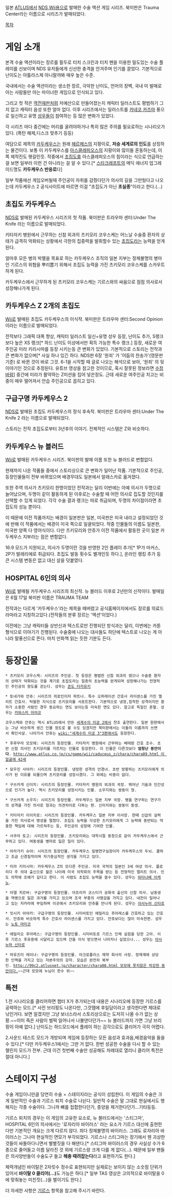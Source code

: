 일본 [[ATLUS]]에서 [[NDS]],[[Wii]]용으로 발매한 수술 액션 게임 시리즈. 북미판은 Trauma Center라는 이름으로 시리즈가 발매되었다.

[[목차]]

= 게임 소개 =
본격 수술 액션이라는 장르를 필두로 터치 스크린과 터치 펜을 이용한 밀도있는 수술 플레이를 선보이며 NDS 유저들에게 신선한 충격을 안겨주며 인기를 끌었다. 기본적으로 난이도는 아틀라스제 아니랄까봐 매우 높은 수준.

국내에서는 수술 액션이라는 생소한 장르, 극악한 난이도, 언어의 장벽, 국내 미 발매로 아는 사람들만 아는 마이너한 게임으로 인식되고 있다.

그리고 첫 작은 [[역전재판]]처럼 저예산으로 만들어졌는지 캐릭터 일러스트도 평범하기 그지 없고 캐릭터 음성 또한 얼마 없다. 이후 시리즈에서는 일러스트를 [[카네코 카즈마]] 풍으로 일신하고 유명 [[성우]]들이 참여하는 등 많은 변화가 있었다.

각 시리즈 마다 중간에는 머리를 굴려야하거나 특히 많은 주의를 필요로하는 시나리오가 있다. (폭탄 해제,디스크 맞추기 등등)

여담으로 제목의  [[카두케우스]]는 원래 [[헤르메스]]의 지팡이로, '''저승 세계로의 인도'''를 상징하는 물건이다. 보통 이 카두케우스를 [[아스클레피오스]]의 지팡이와 많이들 혼동하는데, 이쪽 제작진도 헷갈린듯. 작중에서 [[초집도]]를 아스클레피오스의 힘이라는 식으로 언급하는 걸 보면 일부러 이런 건 아니라는 걸 알 수 있다.[* [[스타크래프트]]의 메딕 에너지 업그레이드명도 '''카두케우스 반응로'''다]

일부 작품에선 게임오버될때 주인공이 자취를 감췄다던가 의사의 길을 그만뒀다고 나오는데 카두케우스 2 공식사이트에 따르면 이걸 "초집도가 아닌 '''초실종'''"이라고 한다.(...)

== 초집도 카두케우스 ==
[[NDS]]로 발매된 카두케우스 시리즈의 첫 작품. 북미판은 트라우마 센터:Under The Knife 라는 이름으로 발매되었다.

키타자키 병원에서 근무하는 신참 외과의 츠키모리 코우스케는 어느날 수술중 환자의 상태가 급격히 악화되는 상황에서 극한의 집중력을 발휘할수 있는 [[초집도]]라는 능력을 얻게 된다.

얼마후 모든 병의 박멸을 목표로 하는 카두케우스 조직의 일본 지부는 정체불명의 병마인 기르스의 위협을 뿌리뽑기 위해서 초집도 능력을 가진 츠키모리 코우스케를 스카우트 하게 된다.

카두케우스에서 근무하게 된 츠키모리 코우스케는 기르스와의 싸움으로 점점 의사로서 성장해나가게 된다.

== 카두케우스 Z 2개의 초집도 ==
[[Wii]]로 발매된 초집도 카두케우스의 이식작. 북미판은 트라우마 센터:Second Opinion 이라는 이름으로 발매되었다.

전작보다 그래픽 대폭 향상, 캐릭터 일러스트 일신+유명 성우 등장, 난이도 추가, S랭크보다 높은 XS 랭크[* 하드 난이도 이상에서만 획득 가능한 특수 랭크.] 등장, 새로운 여주인공 미라 키리시마를 등장 시키는등 큰 변화가 있었다. 기본적으로 스토리는 전작과 큰 변화가 없으며[* 사실 하나 있긴 하다. NDS판 6장 '원죄' 가 '어둠의 찬송가'(영문판 기준) 로 바뀐 것이 바로 그것. 6-1을 시작할 때 글로 나오는 해석으로 보아, '원죄' 의 뒷 이야기인 것으로 추정된다. 유튜브 영상을 참고한 것이므로, 혹시 잘못된 정보라면 [[수정바람]]] 중간에 미라가 활약하는 Z미션을 집어 넣은정도. 근데 새로운 여주인공 치고는 비중이 매우 떨어져서 안습 주인공으로 꼽히고 있다.

== 구급구명 카두케우스 2 ==
[[NDS]]로 발매된 초집도 카두케우스의 정식 후속작. 북미판은 트라우마 센터:Under The Knife 2 라는 이름으로 발매되었다.

스토리는 전작 초집도로부터 3년후의 이야기. 전체적인 시스템은 Z와 비슷하다.

== 카두케우스 뉴 블러드 ==
[[Wii]]로 발매된 카두케우스 시리즈. 북미판의 발매 이름 또한 뉴 블러드로 변함없다.

현재까지 나온 작품들 중에서 스토리상으로 큰 변화가 일어난 작품. 기본적으로 주인공,등장인물들이 전부 바뀌었으며 배경무대도 일본에서 알래스카로 옮겨졌다.

또한 주역 의사가 츠키모리 한명이었던 전작과는 달리 이번에는 아예 의사가 두명으로 늘어났으며, 두명이 같이 활동하게 된 이후로는 수술할 때 어떤 의사로 집도할 것인지를 선택할 수 있게 되었다. 각각 수술 결과 랭크는 따로 취급되며, 두명의 차이점이라면 초집도의 성능 뿐이다.

이 때문에 이전 작품까지는 배경이 일본판은 일본, 미국판은 미국 내라고 설정되었던 것에 반해 이 작품에서는 배경이 미국 쪽으로 일괄되었다. 작중 인물들의 이름도 일본판, 미국판 양쪽 다 영어식이다. 다만 츠키모리와 안쥬가 이전 작품에서 활동한 곳이 일본 카두케우스 지부라는 점은 변함없다.

16:9 모드가 지원되고, 의사가 두명이란 것을 반영한 2인 플레이 추가[* 1P가 마커스, 2P가 발레리에로 취급되다. 초집도 발동 횟수도 별개인듯 하다.], 온라인 랭킹 추가 등 큰 시스템 변동은 없고 대신 살을 덧붙였다.

== HOSPITAL 6인의 의사 ==
[[Wii]]로 발매될 카두케우스 시리즈의 최신작. 뉴 블러드 이후로 2년만의 신작이다. 발매일은 6월 17일 북미판 이름은 TRAUMA TEAM

전작과는 다르게 '카두케우스'라는 제목을 떼버렸고 공식홈페이지에서도 장르를 의료드라마라고 지칭하고있다.(전작들의 분류 장르는 '액션'이었다.)

이전에는 그냥 캐릭터들 상반신과 텍스트로만 진행되던 방식과는 달리, 이번에는 카툰 형식으로 이야기가 진행된다. 수술중에 나오는 대사들도 하단에 텍스트로 나오는 게 아니라 말풍선으로 뜬다. 마치 만화책 읽는 듯한 기분도 든다.

= 등장인물 =
 * 츠키모리 코우스케: 시리즈의 주인공. 첫 등장은 평범한 신참 외과의 였으나 수술중 환자의 상태가 악화되는 것을 계기로 초집도라는 일종의 초능력을 얻게되며 성장해나가는 전형적인 주인공의 왕도를 걷는다. 성우는 [[콘도 타카유키]]

 * 토네가와 안쥬: 시리즈의 히로인이자 파트너. 특수 오퍼레이션 간호사 라이센스를 가진 엘리트 간호사. 탁월한 지식으로 츠키모리를 서포트한다. 기본적으로 냉정,침착한 성격이지만 환자가 소중한 사람인 경우 동요하는 면도 보이는등 미숙한 면도 있다. 참고로 독일인 혼혈. 성우는 [[카와스미 아야코]]

 코우스케와 안쥬는 역시 ATLUS에서 만든 [[세계수의 미궁 2]]에서 찬조 출연한다. 일본 원판에서는 그냥 비슷하게 생긴 인물 정도로 볼 수도 있겠지만 북미판에서는 이들의 이름까지 쓰면서 확인사살. 나아가서 안쥬는 [[wiki:"세계수의 미궁 3"3편]]에서도 등장한다.

 * 후루무라 모모에: 시리즈의 등장인물. 키타자키 병원에서 근무하는 베테랑 간호 조수. 초반 신참 의사인 츠키모리를 가르치는 인물로 등장한다. 이 인물은 다른것보다 '''엄청난 동안이다'''. [[http://www.atlus.co.jp/cs/game/wii/caduceus_z/chara/chara09.html 이 얼굴에 42세]]

 * 묘우진 사야카: 시리즈의 등장인물. 냉정한 성격의 안경녀. 초반 방황하는 츠키모리에게 의사가 된 이유를 되물으며 츠키모리를 성장시켰다. 그 외에는 비중이 없다.

 * 구쓰카게 신이치: 시리즈의 등장인물. 키타자키 병원의 외과의 국장. 뛰어난 기술과 인간성으로 인기가 높다. 역시 츠키모리를 성장시키는 인물. 소우지와는 쌍둥이 형.

 * 구쓰카게 소우지: 시리즈의 등장인물. 카두케우스 일본 지부 국장. 병을 연구하는 연구가의 성격을 가진 의사로 형과는 의견차이로 다투는 편. 신이치와는 쌍둥이 동생.

 * 키타자키 이이치로: 시리즈의 등장인물. 카두케우스 일본 지부 이사장. 한때 신급의 실력을 가진 의사로서 명성을 떨쳤다. 초집도 능력을 각성한 츠키모리에게 그 능력에 동반되는 막중한 책임에 대해 가르쳐주는 등, 주인공의 성장에 기여한 인물.

 * 사쿠라 토고: 시리즈의 등장인물. 츠키모리와는 대학시절 동창으로 같이 카두케우스에서 근무하고 있다. 여동생을 병마로 잃은 일이 있다.

 * 아라가키 슈야: 시리즈의 등장인물. 카두케우스 질병연구실장이자 카두케우스의 두뇌. 쿨하고 조금 신경질적이며 자기중심적인 생각을 가지고 있다.

 * 미라 키미시마: 카두케우스 Z의 또다른 주인공. 미국 국적의 일본인 3세 여성 의사. 플로리다 주 의대 출신으로 젊은 나이에 미국 의학회의 주목을 받는 등 전형적인 엘리트 의사. 인도 의학에 조예가 깊다고 한다. 이 사람도 초집도 능력을 쓸수 있다. 성우는 [[와타나베 아케노]].

 * 아델 치르바: 구급구명의 등장인물. 아프리카 코스티가 공화국 출신의 신참 의사. 남동생을 역병으로 잃은 과거를 가지고 있으며 조국 부흥의 사명감을 가지고 있다. 내전이 일어나고 있는 자카라에 부임하며 이곳에서 츠키모리와 안쥬를 만나게 된다. 성우는 [[아사누마 신타로]]

 * 잇시키 아야카: 구급구명의 등장인물. 시미비토인 에밀리오 후아레스를 간호하고 있는 간호사. 안쥬와 비슷하게 특수 간호사 라이센스를 가지고 있다. 안쥬보다는 많이 미숙한편. 성우는 [[노토 마미코]]

 * 에밀리오 후아레스: 구급구명의 등장인물. 시미비토로 기르스 인체 실험을 당한 고아. 이후 기르스 후유증에 시달리고 있으며 간을 이식 받으면서 나아지나 싶었으나... 성우는 [[아사누마 신타로]]

 * 마유즈미 레이나: 구급구명의 등장인물. 아크로폴리스 제약 회사의 사장. 정재계에 상당한 인맥을 가지고 있는 자본주의의 강자. 모습은 완전히 복부인. [[http://99c2.atlusnet.jp/character/chara08.html 모모에 못지않은 막강한 동안이다.]]~~근데 모모에 누님이 한수 위~~


== 특전 ==
1.전 시나리오를 클리어하면 챕터 X가 추가되는데 내용은 시나리오에 등장한 기르스를 공략하는 모드.[* 사전 브리핑도 나온다만, 그것땜에 후일담이라고 생각한다면 제대로 낚인거다. 보면 알겠지만 그냥 보너스라서 스토리상으로는 도저히 나올 수가 없는 상황.~~이미 죽은 사람이 벌떡 일어나서 나불댄다던가~~ 뉴 블러드까지 가면 그냥 브리핑이 아예 없다.] 난이도는 하드모드에서 플레이 하는 감각으로도 클리어가 극히 어렵다.

2.사운드 테스트 모드가 개방되며 게임에 등장하는 모든 음성과 효과음,배경음악을 들을수 있다.[* 다만 카두케우스1에서는 그딴 거 없다. 한번 성공한 수술을 다시 할 수 있는 챌린지 모드가 전부. 근데 이건 첫번째 수술만 성공해도 차례대로 열리니 클리어 특전은 절대 아니다.]


= 스테이지 구성 =
수술 게임이니만큼 당연히 수술 = 스테이지라는 공식이 성립한다.
이 게임의 수술은 크게 일반적인 수술과 기르스 퇴치 수술로 나뉜다. 일반적 수술은 말 그대로 현실에서도 행해지는 각종 수술이다. 그니까 뼈를 접합한다던가, 종양을 제거한다던가...기타등등.

기르스 퇴치의 경우는 이 게임의 고유한 요소로, 뉴 블러드에서는 '스티그마', HOSPITAL 6인의 의사에서는 '로자리아 바이러스' 라는 요소가 기르스 대신에 출현한다만 기본적인 개요는 크게 다르지 않다. 죄다 정체불명의 바이러스. 그래도 로자리아 바이러스는 그나마 현실적인 면모가 부각되었다. 기르스나 스티그마는 장기에서 웬 괴상한 것들이 싸돌아다니면서 별별짓을 다 해댄다.[* 스티그마 바이러스의 경우 사실상 수가 6종으로 줄어들고 이름 달라진 것 외에 기르스랑 크게 다를 게 없다(...). 때문에 일부 팬들은 의사양반들이 수술도구 들고 '''해충 때려잡는다'''라고 표현하기도 한다.]

체력개념인 바이탈은 2자릿수 정수로 표현되지만 실제로는 보이지 않는 소숫점 단위가 있어서 '''바이탈 0 클리어(...)'''도 가능은 하다.[* 일부 TAS 영상은 고의적으로 바이탈을 0에 맞춰놓는 미친짓(...)을 벌이기도 한다.]

더 자세한 사항은 [[기르스]] 항목을 참고해 주시기 바란다.
